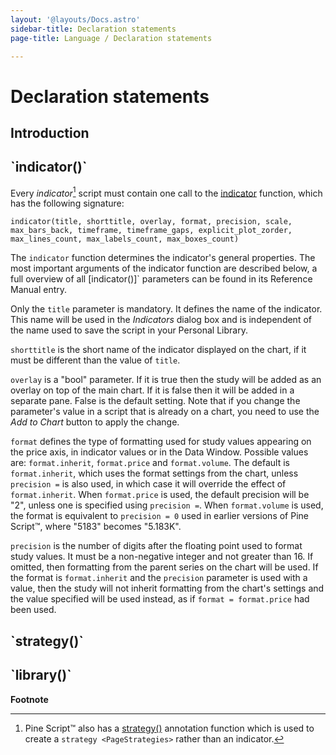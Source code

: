 ```yaml
---
layout: '@layouts/Docs.astro'
sidebar-title: Declaration statements
page-title: Language / Declaration statements

---
```


# Declaration statements 


## Introduction

## \`indicator()\`

Every *indicator*[^1] script must contain one call to the
[indicator](https://www.tradingview.com/pine-script-reference/v5/#fun_indicator)
function, which has the following signature:

``` text
indicator(title, shorttitle, overlay, format, precision, scale, max_bars_back, timeframe, timeframe_gaps, explicit_plot_zorder, max_lines_count, max_labels_count, max_boxes_count)
```

The `indicator` function determines the indicator\'s general properties.
The most important arguments of the indicator function are described
below, a full overview of all [indicator()]\` parameters can
be found in its Reference Manual entry.

Only the `title` parameter is mandatory. It defines the name of the
indicator. This name will be used in the *Indicators* dialog box and is
independent of the name used to save the script in your Personal
Library.

`shorttitle` is the short name of the indicator displayed on the chart,
if it must be different than the value of `title`.

`overlay` is a \"bool\" parameter. If it is true then the study will be
added as an overlay on top of the main chart. If it is false then it
will be added in a separate pane. False is the default setting. Note
that if you change the parameter\'s value in a script that is already on
a chart, you need to use the *Add to Chart* button to apply the change.

`format` defines the type of formatting used for study values appearing
on the price axis, in indicator values or in the Data Window. Possible
values are: `format.inherit`, `format.price` and `format.volume`. The
default is `format.inherit`, which uses the format settings from the
chart, unless `precision =` is also used, in which case it will override
the effect of `format.inherit`. When `format.price` is used, the default
precision will be \"2\", unless one is specified using `precision =`.
When `format.volume` is used, the format is equivalent to
`precision = 0` used in earlier versions of Pine Script™, where \"5183\"
becomes \"5.183K\".

`precision` is the number of digits after the floating point used to
format study values. It must be a non-negative integer and not greater
than 16. If omitted, then formatting from the parent series on the chart
will be used. If the format is `format.inherit` and the `precision`
parameter is used with a value, then the study will not inherit
formatting from the chart\'s settings and the value specified will be
used instead, as if `format = format.price` had been used.

## \`strategy()\`

## \`library()\`

**Footnote**



[^1]: Pine Script™ also has a
    [strategy()](https://www.tradingview.com/pine-script-reference/v5/#fun_strategy)
    annotation function which is used to create a
    `strategy <PageStrategies>` rather
    than an indicator.
